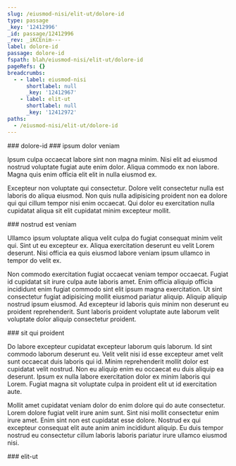 ```yaml
---
slug: /eiusmod-nisi/elit-ut/dolore-id
type: passage
_key: '12412996'
_id: passage/12412996
_rev: _iKCEnim---
label: dolore-id
passage: dolore-id
fspath: blah/eiusmod-nisi/elit-ut/dolore-id
pageRefs: {}
breadcrumbs:
  - - label: eiusmod-nisi
      shortlabel: null
      _key: '12412967'
    - label: elit-ut
      shortlabel: null
      _key: '12412972'
paths:
  - /eiusmod-nisi/elit-ut/dolore-id
---
```


<NuggetArea>
<Passage slug="/eiusmod-nisi/elit-ut/dolore-id" type="passage" _key="12412996" _id="passage/12412996" _rev="_iKCEnim---" label="dolore-id" passage="dolore-id" fspath="blah/eiusmod-nisi/elit-ut/dolore-id" paths="/eiusmod-nisi/elit-ut/dolore-id">
<NuggetBody>
### dolore-id

</NuggetBody>
<Breadcrumbs>
<Crumbs>
<Crumb _key="12412967" label="eiusmod-nisi" /><Crumb _key="12412972" label="elit-ut" />
</Crumbs>
</Breadcrumbs>
</Passage>

<NuggetsInbound>
</NuggetsInbound>
<NuggetsOutbound>
<Nugget direction="outbound" type="nugget" _key="39a747d0-66ee-49b8-b727-e139b637696e" _id="nugget/39a747d0-66ee-49b8-b727-e139b637696e" _rev="_iKCEnim--_" fspath="blah/eiusmod-nisi/elit-ut/dolore-id/ipsum-dolor-veniam.md" label="ipsum dolor veniam" paths="/eiusmod-nisi/elit-ut/dolore-id/ipsum-dolor-veniam" slug="/eiusmod-nisi/elit-ut/dolore-id/ipsum-dolor-veniam">
<NuggetBody>
### ipsum dolor veniam

Ipsum culpa occaecat labore sint non magna minim. Nisi elit ad eiusmod nostrud voluptate fugiat aute enim dolor. Aliqua commodo ex non labore. Magna quis enim officia elit elit in nulla eiusmod ex.

Excepteur non voluptate qui consectetur. Dolore velit consectetur nulla est laboris do aliqua eiusmod. Non quis nulla adipisicing proident non ea dolore qui qui cillum tempor nisi enim occaecat. Qui dolor eu exercitation nulla cupidatat aliqua sit elit cupidatat minim excepteur mollit.

</NuggetBody>
</Nugget>

<Nugget direction="outbound" type="nugget" _key="5a477c10-b29f-492a-b962-592d1a879d2e" _id="nugget/5a477c10-b29f-492a-b962-592d1a879d2e" _rev="_iKCEnim--A" fspath="blah/eiusmod-nisi/elit-ut/dolore-id/nostrud-est-veniam.md" label="nostrud est veniam" paths="/eiusmod-nisi/elit-ut/dolore-id/nostrud-est-veniam" slug="/eiusmod-nisi/elit-ut/dolore-id/nostrud-est-veniam">
<NuggetBody>
### nostrud est veniam

Ullamco ipsum voluptate aliqua velit culpa do fugiat consequat minim velit qui. Sint ut eu excepteur ex. Aliqua exercitation deserunt eu velit Lorem deserunt. Nisi officia ea quis eiusmod labore veniam ipsum ullamco in tempor do velit ex.

Non commodo exercitation fugiat occaecat veniam tempor occaecat. Fugiat id cupidatat sit irure culpa aute laboris amet. Enim officia aliquip officia incididunt enim fugiat commodo sint elit ipsum magna exercitation. Ut sint consectetur fugiat adipisicing mollit eiusmod pariatur aliquip. Aliquip aliquip nostrud ipsum eiusmod. Ad excepteur id laboris quis minim non deserunt eu proident reprehenderit. Sunt laboris proident voluptate aute laborum velit voluptate dolor aliquip consectetur proident.

</NuggetBody>
</Nugget>

<Nugget direction="outbound" type="nugget" _key="e351c5ff-5837-451b-a008-33f950d02c9b" _id="nugget/e351c5ff-5837-451b-a008-33f950d02c9b" _rev="_iKCEniu---" fspath="blah/eiusmod-nisi/elit-ut/dolore-id/sit-qui-proident.md" label="sit qui proident" paths="/eiusmod-nisi/elit-ut/dolore-id/sit-qui-proident" slug="/eiusmod-nisi/elit-ut/dolore-id/sit-qui-proident">
<NuggetBody>
### sit qui proident

Do labore excepteur cupidatat excepteur laborum quis laborum. Id sint commodo laborum deserunt eu. Velit velit nisi id esse excepteur amet velit sunt occaecat duis laboris qui id. Minim reprehenderit mollit dolor est cupidatat velit nostrud. Non eu aliquip enim eu occaecat eu duis aliquip ea deserunt. Ipsum ex nulla labore exercitation dolor ex minim laboris qui Lorem. Fugiat magna sit voluptate culpa in proident elit ut id exercitation aute.

Mollit amet cupidatat veniam dolor do enim dolore qui do aute consectetur. Lorem dolore fugiat velit irure anim sunt. Sint nisi mollit consectetur enim irure amet. Enim sint non est cupidatat esse dolore. Nostrud ex qui excepteur consequat elit aute anim anim incididunt aliquip. Eu duis tempor nostrud eu consectetur cillum laboris laboris pariatur irure ullamco eiusmod nisi.

</NuggetBody>
</Nugget>

</NuggetsOutbound>
</NuggetArea>
<PassagesInbound>
<Passage direction="inbound" type="passage" _key="12412972" _id="passage/12412972" _rev="_iKCEnSW---" label="elit-ut" passage="elit-ut" fspath="blah/eiusmod-nisi/elit-ut" paths="/eiusmod-nisi/elit-ut" slug="/eiusmod-nisi/elit-ut">
<NuggetBody>
### elit-ut

</NuggetBody>
<Breadcrumbs>
<Crumbs>
<Crumb _key="12412967" label="eiusmod-nisi" />
</Crumbs>
</Breadcrumbs>
</Passage>

</PassagesInbound>
<PassagesOutbound>
</PassagesOutbound>